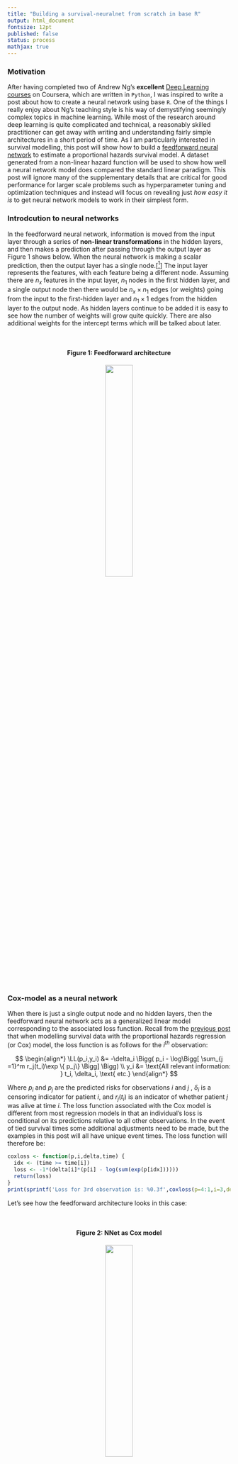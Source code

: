 ---
title: "Building a survival-neuralnet from scratch in base R"
output: html_document
fontsize: 12pt
published: false
status: process
mathjax: true
---

$$
\newcommand{\bX}{\boldsymbol{X}}
\newcommand{\bx}{\boldsymbol{x}}
\newcommand{\bA}{\boldsymbol{A}}
\newcommand{\ba}{\boldsymbol{a}}
\newcommand{\bb}{\boldsymbol{b}}
\newcommand{\bB}{\boldsymbol{B}}
\newcommand{\by}{\boldsymbol{y}}
\newcommand{\bz}{\boldsymbol{z}}
\newcommand{\bZ}{\boldsymbol{Z}}
\newcommand{\bW}{\boldsymbol{W}}
\newcommand{\biota}{\boldsymbol{\iota}}
\newcommand{\RR}{\mathbb{R}}
\newcommand{\bw}{\boldsymbol{w}}
\newcommand{\LL}{\mathcal{L}}
$$


### Motivation

After having completed two of Andrew Ng's **excellent** [Deep Learning courses](https://www.deeplearning.ai/) on Coursera, which are written in `Python`, I was inspired to write a post about how to create a neural network using base `R`. One of the things I really enjoy about Ng's teaching style is his way of demystifying seemingly complex topics in machine learning. While most of the research around deep learning is quite complicated and technical, a reasonably skilled practitioner can get away with writing and understanding fairly simple architectures in a short period of time. As I am particularly interested in survival modelling, this post will show how to build a [feedforward neural network](https://en.wikipedia.org/wiki/Feedforward_neural_network) to estimate a proportional hazards survival model. A dataset generated from a non-linear hazard function will be used to show how well a neural network model does compared the standard linear paradigm. This post will ignore many of the supplementary details that are critical for good performance for larger scale problems such as hyperparameter tuning and optimization techniques and instead will focus on revealing just *how easy it is* to get neural network models to work in their simplest form.

### Introdcution to neural networks

In the feedforward neural network, information is moved from the input layer through a series of **non-linear transformations** in the hidden layers, and then makes a prediction after passing through the output layer as Figure 1 shows below. When the neural network is making a scalar prediction, then the output layer has a single node.[[^1]] The input layer represents the features, with each feature being a different node. Assuming there are $n_x$ features in the input layer, $n_1$ nodes in the first hidden layer, and a single output node then there would be $n_x \times n_1$ edges (or weights) going from the input to the first-hidden layer and $n_1 \times 1$ edges from the hidden layer to the output node. As hidden layers continue to be added it is easy to see how the number of weights will grow quite quickly. There are also additional weights for the intercept terms which will be talked about later. 

<br>
 
<h4><p align="center">Figure 1: Feedforward architecture </p></h4>
<p align="center"><img src="figures/feedforwardnet.png" width="35%"></p>
 
<br>

### Cox-model as a neural network

When there is just a single output node and no hidden layers, then the feedforward neural network acts as a generalized linear model corresponding to the associated loss function. Recall from the [previous post](http://www.erikdrysdale.com/cox_partiallikelihood/) that when modelling survival data with the proportional hazards regression (or Cox) model, the loss function is as follows for the $i^{th}$ observation:

$$
\begin{align*}
\LL(p_i,y_i) &= -\delta_i \Bigg( p_i - \log\Bigg[ \sum_{j =1}^m r_j(t_i)\exp \{  p_j\} \Bigg] \Bigg) \\
y_i &= \text{All relevant information: } t_i, \delta_i, \text{ etc.}
\end{align*}
$$

Where $p_i$ and $p_j$ are the predicted risks for observations $i$ and $j$ , $\delta_i$ is a censoring indicator for patient $i$, and $r_j(t_i)$ is an indicator of whether patient $j$ was alive at time $i$. The loss function associated with the Cox model is different from most regression models in that an individual's loss is conditional on its predictions relative to all other observations. In the event of tied survival times some additional adjustments need to be made, but the examples in this post will all have unique event times. The loss function will therefore be:

```{r}
coxloss <- function(p,i,delta,time) {
  idx <- (time >= time[i])
  loss <- -1*(delta[i]*(p[i] - log(sum(exp(p[idx])))))
  return(loss)
}
print(sprintf('Loss for 3rd observation is: %0.3f',coxloss(p=4:1,i=3,delta=c(0,1,1,1),time=1:4)))
```


Let's see how the feedforward architecture looks in this case:

<br>
 
<h4><p align="center">Figure 2: NNet as Cox model </p></h4>
<p align="center"><img src="figures/nnet_as_cox.png" width="35%"></p>
 
<br>

In Figure 2 the output layer is made up of a single node. Define $z^{[1]}=\sum_{j=1}^{n_x} w_j x_j$ as the linear input to the node and $a^{[1]}$ as the associated activation function. Since it is also the terminal node it is equivalent to the model's prediction for that observation: $a^{[1]}=p$. It is worth pausing to discuss two things: (1) is an intercept needed, and (2) what is the activation function? First, for the output layer of a Cox model no intercept is needed because what matters is the difference in risks rather than their absolute amount, although once there are hidden layers these will have intercepts. Second, in neural networks each node has a corresponding linear input and activation function for two reasons: (i) once there are hidden layers a series of non-linear transformations will be needed because otherwise the system becomes a linear model, and (ii) the output should correspond to a scale that makes sense to the loss function. For example, in binary classification it makes sense to have the output between zero and one to correspond to a probability between the two classes. However in the case of the Cox model, the **output activation function can be linear so that $z=a=p$.**

If the dataset (or design matrix) $\bX=[\bx_1,\dots,\bx_{n_x}]$ in a $n_x \times m$ matrix then, then for any weight vector $\bw$ the loss can be evaluated. Note that in the neural network literature, the notation assumes that the columns correspond to the observations and the rows to features. As someone used to thinking as rows as observations, this takes some getting used to. In the code below some fake data is generated.

```{r}
set.seed(1)
m <- 20
nx <- 2
X <- matrix(rnorm(m*nx),ncol = m)
trueweights <- matrix(c(1,-1),nrow=1)
truerisk <- (trueweights %*% X)
ttrue <- rexp(m,rate=exp(as.vector(truerisk)))
cens <- rexp(m,0.1)
time <- ifelse(cens > ttrue,ttrue,cens)
delta <- as.numeric(cens > ttrue)
```

Let's write a function that will loop over all relevant observations to calculate the total loss.

```{r}
totalcoxloss <- function(w,X,delta,time) {
  event.idx <- which(delta == 1)
  totalloss <- 0
  rskall <- as.vector(w %*% X)
  for (i in event.idx) {
    totalloss <- totalloss + coxloss(rskall,i,delta,time)
  }
  totalloss <- totalloss/length(event.idx)
  return(totalloss)
}

w <- matrix(c(1/4,1/4),nrow=1)

print(sprintf('Total loss for random weights is: %0.3f',totalcoxloss(w,X,delta,time)))
print(sprintf('Total loss for correct weights is: %0.3f',totalcoxloss(trueweights,X,delta,time)))
```

In order to be able to minimize the loss function, the gradient with respect to the weights will need to be found. Since $p=a=z=\bw \cdot \bx$ in this example, the gradient of the weights can be found by using the information from the $i^{th}$ sample as follows: $\frac{\partial \LL_i}{\partial z_i}\frac{\partial z_i}{\partial \bw}$. See [this post](http://www.erikdrysdale.com/cox_partiallikelihood/) for more details about the derivation below.

$$
\begin{align*}
\frac{\partial \LL}{\partial z_i} &= - \Bigg(\delta_i - \sum_{q=1}^m \delta_q \Bigg[\frac{r_i(t_q)\exp\{ z_i\}}{\sum_{j=1}^N r_j(t_q) \exp\{z_q \} } \Bigg] \Bigg) \\
&= -\Bigg(\delta_i - \sum_{q=1}^m \delta_q \pi_{iq} \Bigg) \\
d\bw_i &= \frac{\partial \LL_i}{\partial \bw} = \frac{\partial \LL}{\partial z_i}\frac{\partial z_i}{\partial \bw} = -\bx_i^T \Bigg(\delta_i - \sum_{q=1}^m \delta_q \pi_{iq} \Bigg) \in \RR^{1\times n_x} \\
d\bw &= \frac{\partial \LL}{\partial \bw} = \underbrace{\frac{\partial \LL}{\partial \bz}}_{1\times m}\underbrace{\frac{\partial \bz^T}{\partial \bw}}_{m \times n_x} = - \frac{1}{m} \sum_{i=1}^m \bx_i^T \Bigg(\delta_i - \sum_{q=1}^m \delta_q \pi_{iq} \Bigg) \in \RR^{1\times n_x}
\end{align*}
$$

First let's write a function to find the gradient for the $i^{th}$ observation at the output layer.

```{r}
gradcoxoutput <- function(expp,i,delta,time) {
  qset.i <- which(time[i] >= time)
  qvec <- rep(0,length(qset.i))
  for (q in seq_along(qset.i)) {
    qvec[q] <- sum(expp[time >= time[qset.i[q]]])
  }
  grad.i <- -(delta[i]-sum(delta[qset.i]*expp[i]/qvec))
  return(grad.i)
}
```

Notice that regardless of whether a single observation or all $m$ observations are used, the gradient with respect to the weights is a $1 \times n_x$ row vector. When all observations are used, this is referred to as **full batch** gradient descent, when using a single observation is used **stochastic gradient descent** (SGD) and when it is some fraction of the observations **mini-batch gradient descent**. Below is a wrapper that will return the gradients for a given index of observations.

```{r}
gradcoxbatch <- function(w,X,delta,time,batch) {
  p <- (w %*% X)
  expp <- exp(p)
  gradout <- matrix(0,nrow=1,ncol=length(batch))
  for (i in seq_along(batch)) {
    gradout[,i] <- gradcoxoutput(expp,batch[i],delta,time)
  }
  dw <- (1/length(batch)) * gradout %*% t(X[,batch])
  return(dw)
}
tempgrad <- gradcoxbatch(w,X,delta,time,1:10)
print(sprintf('Gradient directions for full batch w1: %0.2f and w2: %0.2f',tempgrad[1],tempgrad[2]))
```


Why would one want to use less than all the observations for gradient descent? There are two reasons. First, when the datasets is very large it can be computationally challenging to evaluate all the observations. This is especially true for the Cox model's gradient which is $O(m^2)$ to calculate, rather than the usual $O(m)$ for say linear or logistic regression. Second, when performing gradient descent in high-dimensional space (i.e. many parameters), the initial gradient directions will be "good enough" to get us going in the right direction. An alternative way of phrasing this would be that in many situations many of the $m$ summands will basically be pointing in the same direction and the information gain of averaging over them will therefore be lessened. 

When doing SGD the data needs to randomly sampled every **epoch** which refers to one cycle through each observation. Lastly the simple gradient descent updating rule can be used until the the loss function approaches an approximate convergence:

$$
\begin{align*}
\bw_i &\gets \bw_i - \alpha \cdot d\bw_i \\
\alpha &= \text{ learning rate}
\end{align*}
$$


Below is one more wrapper to perform SGD.

```{r}
sgdcoxbatch <- function(w,X,delta,time,alpha,bsize,niter) {
  m <- ncol(X)
  nx <- nrow(X)
  nbatch <- ceiling(m/bsize)
  for (k in 1:niter) {
    set.seed(k)
    batch.idx <- ceiling(sample(1:m)/bsize)
    for (i in 1:nbatch) {
      batch <- which(batch.idx==i)
      dw <- gradcoxbatch(w,X,delta,time,batch)
      w <- w - alpha*dw
    }
    if ((k %% 25)==0) { print(sprintf('epoch %i',k)) } 
  }
  return(w)
}
```

Let us see how close the model is convergence after 100 epochs with a learning rate of $\alpha=0.1$ and an initialization of $\bw = [0,0]$.

```{r}
library(survival)
mdl.coxph <- coxph(Surv(time,delta) ~ t(X))
what.surv <- coef(mdl.coxph)

# Stochastic gradient descent
winit <- matrix(c(0,0),nrow=1)
what.sgd <- sgdcoxbatch(w=winit,X,delta,time,alpha=0.1,bsize=5,niter=100)

round(data.frame(survival=what.surv,sgd=as.vector(what.sgd)),3)

```

The model has basically converged. Note that SGD will never fully converge, because around the global minimum the gradient of each observation will slightly differ. In practice the learning rate is usually set to decay over time so that the model is forced to converge to some point. 


## L-layer neural networks

This section introduces the framework for thinking about hidden layers in a neural network. As before there is an input layer and a scalar output node, but now there are also $L-1$ hidden layers. The schema is shown in Figure 3 below. While there are technically $L+1$ layers of nodes in the diagram, the input layer is considered outside of the count. 

<br>
 
<h4><p align="center">Figure 3: L-layer NNet </p></h4>
<p align="center"><img src="figures/llayer_nnet.png" width="80%"></p>
 
<br>

In this following notation: $z^{[l]k}_{(i)}$ is the linear input corresponding to the $k^{th}$ node in the $l^{th}$ layer stemming from the $i^{th}$ input example, where there are $n_l$ nodes in the $l^{th}$ layer. Now as a general rule each linear input will be a function of the previous layer's activations plus an intercept, which is also referred to as the "bias". Below the formulas explicitly state the dimensions of each of the terms.

$$
\begin{align*}
&\text{For a single obervation} \\
z^{[l]k}_{(i)} &= \sum_{j=1}^{n_{l-1}} w_j^{[l]k} a_{j{(i)}}^{[l-1]} + b^{[l]k} \\
\bz^{[l]}_{(i)} &= \big[z^{[l]1}_{(i)} , \dots , z^{[l]n_l}_{(i)} \big]^T \in \RR^{n_l \times 1} \\
&= \underbrace{\bW^{[l]}}_{n_{l} \times n_{l-1}} \underbrace{\ba^{[l-1]}_{(i)}}_{n_{l-1} \times 1} + \underbrace{\bb^{[l]}}_{n_l \times 1} \\
\\
\ba^{[l]}_{(i)} &= g^{[l]}(\bz^{[l]}_{(i)})
\end{align*}
$$

Each layer has it's own $n_l \times n_{l-1}$ weight matrix and activation function $g^{[l]}$. To vectorize across all examples using the entire $\bX$ matrix the following formulas can be used:

$$
\begin{align*}
&\text{For a full batch} \\
\bZ^{[l]} &= \bW^{[l]} \bA^{[l-1]} + \bB^{[l]} \in \RR^{n_l \times m} \\
\bB^{[l]} &= \underbrace{[\bb^{[l]},\dots,\bb^{[l]}]}_{m \text{ times}} \\
\bA^{[l]} &= g^{[l]}(\bZ^{[l]}), \text{ vectorized}
\end{align*}
$$

### Forward propogation

In order to be able to evaluate the loss function and calculate the hidden activations, a "forward propagation" of the information needs to pass through the neural network. A for-loop will be needed to carry this out since the prediction is necessarily a nested function of $L$ activations: $p=a^{[L]}=g^{[L]}(z^{[L]})=g^{[L]}(g^{[L-1]}(z^{[L-1]}))$ and so on. A choice will also need to be made on which activation functions to use in each layer. One of the most popular choices is the [rectified linear unit](https://en.wikipedia.org/wiki/Rectifier_(neural_networks)) or ReLU function: $g(x)=x^+=\max [0,x]$. This function is clearly non-linear, but has the nice property that its derivative is very simple: $g'(x)=x$ if $x>0$ and $0$ otherwise.[[^2]] However, ReLU networks can suffer from an unfortunate property known as "ReLU death" when many of the higher level activations are equal to zero. For this reason, the leaky-ReLU function is much more robust: $g(x)=\gamma x I(x<0) + x I(x>0)$, where $\gamma$ is a small number (I use 0.1 in the final example).

A function to initialize the weights as well as perform forward propagation is shown below. Because the information across the layers will each have a different dimension, the list object class in `R` will be appropriate. One list should have named elements corresponding to $W_1,b_1,\dots,W_L,b_L$ and another, the "cache" with the linear inputs and activations: $Z_1,A_1,\dots,Z_L,A_L$. For the weight initializer, it is important to make sure the weights do not have too much variance as this can lead to an initial starting point which is stuck in a local minima.


```{r}
# Weight initialization function
weightinit <- function(layer.dims,nx,ll=1) {
  set.seed(1)
  ldims <- c(nx,layer.dims)
  L <- length(layer.dims)
  weights <- list()
  for (i in seq(length(layer.dims))) {
    namWi <- paste('W',i,sep='')
    nambi <- paste('b',i,sep='')
    weights[[namWi]] <- matrix(runif(ldims[i+1]*ldims[i],-ll,ll),nrow=ldims[i+1])
    weights[[nambi]] <- rep(0,ldims[i+1])
  }
  return(weights)
}

# Forward propogation function
forwardprop <- function(weights,X,leaky=0.01) {
  L <- length(weights)/2
  cache <- list()
  for (i in 1:L) {
    namZi <- paste('Z',i,sep='')
    namAi1 <- paste('A',i-1,sep='')
    namAi <- paste('A',i,sep='')
    tempW <- weights[[paste('W',i,sep='')]]
    tempb <- weights[[paste('b',i,sep='')]]
    if (i == 1) {
      tempZ <- (tempW %*% X)
    } else {
      tempZ <- tempW %*% cache[[namAi1]]
    }
    if (i == L) {
      tempA <- tempZ
    } else {
      tempA <- pmax(tempZ,0) + leaky*pmin(tempZ,0)
    }
    cache[[namZi]] <- tempZ
    cache[[namAi]] <- tempA
  }
  return(cache)
}

fproploss <- function(cache,delta,time) {
  event.idx <- which(delta == 1)
  totalloss <- 0
  L <- length(cache)/2
  rskall <- as.vector(cache[[paste('A',L,sep='')]])
  for (i in event.idx) {
    totalloss <- totalloss + coxloss(rskall,i,delta,time)
  }
  totalloss <- totalloss/length(event.idx)
  return(totalloss)
}

```

Let's compute the loss for a neural network with random weights and layer dimensions of $(3,2,1)$ plus the input layer.

```{r}
winit <- weightinit(c(3,2,1),2)
cache <- forwardprop(winit,X)
loss <- fproploss(cache,delta,time)
print(sprintf('Loss is %0.3f',loss))
```


### Backward propogation

The most technically challenging part of neural networks is to derive the derivative of each layer's weights with respect to the loss function. However the task can be approached one layer at a time by calculating three simple partial derivatives with respect to the loss function: (i) the activations, (ii) the linear inputs, and (iii) the weights and the biases. Starting with the terminal layer:

$$
\begin{align*}
d\bZ^{[L]} &= \frac{\partial \LL}{\partial \bA^{[L]}} = \frac{\partial \LL}{\partial \bZ^{[L]}} =  \begin{pmatrix} \delta_1 - \sum_{q=1}^m \pi_{1q} \\ \vdots \\ \delta_m - \sum_{q=1}^m \pi_{mq} \end{pmatrix}^T \\
d\bW^{[L]} &= \frac{\partial \LL}{\partial \bW^{[L]}} = \frac{1}{m}  d\bZ^{[L]} \frac{\partial Z^{[L]'}}{\partial \bW^{[L]}} \\
&= \frac{1}{m} \underbrace{d\bZ^{[L]}}_{1 \times m} \underbrace{\bA^{[L-1]'}}_{m \times n_{L-1}}
\end{align*}
$$

Which is a very similar formulation to the previous case except now the terminal weights are of dimension $1 \times n_{L-1}$ rather than $1 \times n_x$ when there was only an output node. Next, consider the penultimate layer.


$$
\begin{align*}
d\bA^{[L-1]} &= \frac{\partial \bZ^{[L]'}}{\partial \bA^{[L-1]}} d\bZ^{[L]} \\
&= \underbrace{\bW^{[L]'}}_{n_{L-1} \times 1}  \underbrace{d\bZ^{[L]} }_{1 \times m} \\
d\bZ^{[L-1]} &= d\bA^{[L-1]} \frac{\partial \bA^{[L-1]}}{\partial \bZ^{[L-1]}} \\
&= d\bA^{[L-1]} \odot g^{[L-1]'}(\bZ^{[L-1]}) \\
d\bW^{[L-1]} &= \frac{1}{m}  d\bZ^{[L-1]} \frac{\partial Z^{[L-1]'}}{\partial \bW^{[L-1]}} \\
&= \frac{1}{m}  d\bZ^{[L-1]} \bA^{[L-2]'} \\
d\bb^{[L-1]} &= \frac{1}{m}  d\bZ^{[L-1]} \biota_m
\end{align*}
$$

By iterating back one layer a time, and storing the information in a cache, the derivatives of the weights with respect to the loss function are easy to obtain as the chain rule terms associated with higher level partial derivatives are embedded in just one layer up. The above derivation can be generalized for the $l^{th}$ layer  with some caveats for the output and the input layer. For the leaky-ReLU activation function, consider the $ij^{th}$ term of the matrix $[g^{[l]'}(\bZ^{[l]})]_{ij}=\partial \bA^{[l]}_{ij}/\partial \bZ^{[l]}_{ij}$ which is simply 1 if $\bA^{[l]}_{ij}>0$ and $\gamma$ otherwise. 

```{r}
# Gradient function for survival-nnet
gradcoxnnet <- function(p,delta,time) {
  haz <- as.vector(exp(p))
  rsk <- rev(cumsum(rev(haz))) 
  P <- outer(haz, rsk, '/')
  P[upper.tri(P)] <- 0
  gradout <- matrix(-1*(delta - (P %*% delta)),nrow=1)
  return(gradout)
}


# Back propogation function
backprop <- function(weights,cache,X,delta,time,leaky=0.01) {
  L <- length(weights)/2
  m <- sum(delta)
  dcache <- list()
  for (i in seq(L,1,-1)) {
    if (i == L) {
      dA <- gradcoxnnet(p=cache[[paste('A',i,sep='')]],delta,time)
      dZ <- dA
    } else {
      dA <- t(weights[[paste('W',i+1,sep='')]]) %*% dcache[[paste('dZ',i+1,sep='')]]
      dZ <- dA * ifelse(cache[[paste('Z',i,sep='')]]>0,1,leaky)
    }
    if (i == 1) {
      dW <- (1/m) * dZ %*% t(X)
    } else {
      dW <- (1/m) * dZ %*% t(cache[[paste('A',i-1,sep='')]])
    }
    db <- (1/m) * apply(dZ,1,sum)  
    
    dcache[[paste('dZ',i,sep='')]] <- dZ
    dcache[[paste('dW',i,sep='')]] <- dW
    dcache[[paste('db',i,sep='')]] <- db
  }
  return(dcache)
}

```

### Parameter updating

As before the simple gradient descent updating rule can be used to adjust the weights in a direction that will reduce the loss.

$$
\begin{align*}
\bW^{[l]} &\gets \bW^{[l]} - \alpha \cdot d\bW^{[l]} \\
\bb^{[l]} &\gets \bb^{[l]} - \alpha \cdot d\bb^{[l]}
\end{align*}
$$

```{r}
# Function to update parameters with the backprop
updateweights <- function(weights,dcache,alpha) {
  L <- length(weights)/2
  for (i in seq(L,1,-1)) {
    weights[[paste('W',i,sep='')]] <- weights[[paste('W',i,sep='')]] - alpha*dcache[[paste('dW',i,sep='')]]
  }
  return(weights)
}
```


### Bringing it all together

All that remains is have a wrapper that will tie together the `weightinit`, `forwardprop`, `fproploss`, `backprop`, and `updateweights` functions.

```{r}
# Function to fit survival-nnet
survnetfit <- function(layer.dims,X,delta,time,alpha,niter=250,verbose=T,ll=1,leaky=0.01) {
  nx <- nrow(X)
  weights <- weightinit(layer.dims,nx,ll)
  
  tord <- order(time)
  time <- time[tord]
  delta <- delta[tord]
  X <- X[,tord]
  
  for (k in 0:niter) {
    cache <- forwardprop(weights,X)
    loss <- fproploss(cache,delta,time)
    dcache <- backprop(weights,cache,X,delta,time)
    weights <- updateweights(weights,dcache,alpha)
    if (((k %% 25)==0) & verbose) { print(sprintf('iter: %i, loss: %0.2f',k,loss))}
  }
  
  return(weights)
}


# Function to make hazard predictions
survnetpred <- function(snetweights,X,leaky) {
  cache <- forwardprop(snetweights,X,leaky)  
  AL <- as.vector(cache[[length(cache)]])
  return(AL)
}
```


## A simulated example

To show the power of neural networks, the simulated data below will use a non-linear hazard function, specifically: $h(t;\bx) \propto  (x_1^2 + x_2^2)$. The non-linear structure of the neural network will easily be able to learn this quadratic relationship between the features and the associated hazard. There will be a total of 1000 training examples, and 500 test samples will be used to calculate the concordance index. The neural network model will have 3 hidden layers, with (10,5,1) nodes in each layer, respectively.


```{r,eval=T}
# Generate the data
m <- 1500
nx <- 2
set.seed(1)
X <- matrix(rnorm(m*nx),ncol=m)
df <- data.frame(t(X))
rsk <- (df$X1^2 + df$X2^2)
tt <- rexp(m,rate=exp(rsk))
cc <- rexp(m,0.25)
delta <- ifelse(cc > tt,1,0)
time <- ifelse(delta==1,tt,cc)
trainX <- X[,1:1000]
testX <- X[,-(1:1000)]
traindf <- df[1:1000,]
testdf <- df[-(1:1000),]
So.train <- Surv(time=time[1:1000],event=delta[1:1000])
So.test <- Surv(time=time[-(1:1000)],event=delta[-(1:1000)])

# Cox model
mdl.coxph <- coxph(So.train ~ .,data=data.frame(traindf))
pred.coxph <- predict(mdl.coxph,newdata = data.frame(testdf))
conc.coxph <- survConcordance(So.test ~ pred.coxph)$concordance

# Neural network
mdl.snet <- survnetfit(c(10,5,1),trainX,So.train[,2],So.train[,1],alpha = 0.1,niter=250,verbose=F,ll=1/2,leaky=0.1)

pred.snet <- survnetpred(mdl.snet,testX,leaky=0.25)
conc.snet <- survConcordance(So.test ~ pred.snet)$concordance

print(sprintf('Concordance scores for Cox-PH: %0.3f and neural network: %0.3f',conc.coxph,conc.snet))

```

As the simulation results show, the addition a few hidden layers is able to capture a quadratic hazard relationship without the researcher needing to know the true data generating process. This post has shown how the feedforward neural network architecture can be modified to accommodate survival data by using the Cox partial likelihood loss function at the terminal node. For larger scale projects many additional components need to be incorporated in the neural network model to ensure that the training happens in a reasonable amount of time (by modifying the gradient descent procedure) and does not overfit the data (by adding regularization).


## Footnotes

[^1]: However multiple output nodes would be needed if the task was to perform multinomial classification for instance. 

[^2]: Technically this function does not have a derivative at $x=0$, and should be evaluated with a subgradient. However in practice the linear input will never be exactly zero, and this issue can be ignored for all practical purposes.



